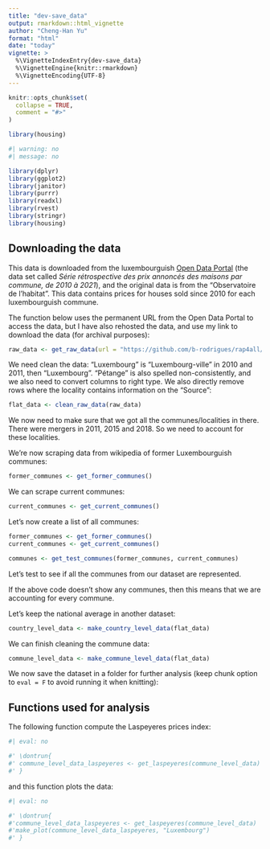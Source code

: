 ```yaml
---
title: "dev-save_data"
output: rmarkdown::html_vignette
author: "Cheng-Han Yu"
format: "html"
date: "today"
vignette: >
  %\VignetteIndexEntry{dev-save_data}
  %\VignetteEngine{knitr::rmarkdown}
  %\VignetteEncoding{UTF-8}
---
```


```r
knitr::opts_chunk$set(
  collapse = TRUE,
  comment = "#>"
)
```

```r
library(housing)
```

<!-- WARNING - This vignette is generated by {fusen} from dev/flat_save_data.qmd: do not edit by hand -->

<!--
Chunks with the keyword 'development' are only used when developing.
Since we need the `{testthat}` library for writing unit tests,
we load it in this development chunk. We will learn more about
unit tests in the next chapter.
-->

```r
#| warning: no
#| message: no

library(dplyr)
library(ggplot2)
library(janitor)
library(purrr)
library(readxl)
library(rvest)
library(stringr)
library(housing)
```


## Downloading the data

This data is downloaded from the luxembourguish [Open Data
Portal](https://data.public.lu/fr/datasets/prix-annonces-des-logements-par-commune/)
(the data set called *Série rétrospective des prix annoncés des maisons par commune, de 2010 à 2021*), and the original data is from the "Observatoire de l'habitat". This data
contains prices for houses sold since 2010 for each luxembourguish commune.

The function below uses the permanent URL from the Open Data Portal to access the data,
but I have also rehosted the data, and use my link to download the data (for archival
purposes):

```r
raw_data <- get_raw_data(url = "https://github.com/b-rodrigues/rap4all/raw/master/datasets/vente-maison-2010-2021.xlsx")
```


We need clean the data: "Luxembourg" is "Luxembourg-ville" in 2010 and 2011,
then "Luxembourg". "Pétange" is also spelled non-consistently, and we also need
to convert columns to right type. We also directly remove rows where the
locality contains information on the "Source":

```r
flat_data <- clean_raw_data(raw_data)
```


We now need to make sure that we got all the communes/localities in there. There
were mergers in 2011, 2015 and 2018. So we need to account for these localities.

We’re now scraping data from wikipedia of former Luxembourguish communes:

```r
former_communes <- get_former_communes()
```


We can scrape current communes:

```r
current_communes <- get_current_communes()
```


Let’s now create a list of all communes:

```r
former_communes <- get_former_communes()
current_communes <- get_current_communes()

communes <- get_test_communes(former_communes, current_communes)
```


Let’s test to see if all the communes from our dataset are represented.


If the above code doesn’t show any communes, then this means that we are
accounting for every commune.

Let’s keep the national average in another dataset:

```r
country_level_data <- make_country_level_data(flat_data)
```


We can finish cleaning the commune data:

```r
commune_level_data <- make_commune_level_data(flat_data)
```


We now save the dataset in a folder for further analysis (keep chunk option to
`eval = F` to avoid running it when knitting):


## Functions used for analysis

The following function compute the Laspeyeres prices index:

```r
#| eval: no

#' \dontrun{
#' commune_level_data_laspeyeres <- get_laspeyeres(commune_level_data)
#' } 
```


and this function plots the data:

```r
#| eval: no

#' \dontrun{
#'commune_level_data_laspeyeres <- get_laspeyeres(commune_level_data)
#'make_plot(commune_level_data_laspeyeres, "Luxembourg")
#' }
```



